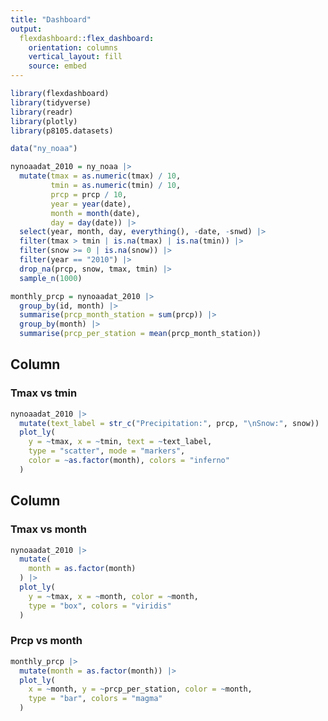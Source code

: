 ```yaml
---
title: "Dashboard"
output: 
  flexdashboard::flex_dashboard:
    orientation: columns
    vertical_layout: fill
    source: embed
---
```


```r
library(flexdashboard)
library(tidyverse)
library(readr)
library(plotly)
library(p8105.datasets)
```

```r
data("ny_noaa")

nynoaadat_2010 = ny_noaa |>
  mutate(tmax = as.numeric(tmax) / 10, 
         tmin = as.numeric(tmin) / 10,
         prcp = prcp / 10,
         year = year(date),
         month = month(date),
         day = day(date)) |> 
  select(year, month, day, everything(), -date, -snwd) |>
  filter(tmax > tmin | is.na(tmax) | is.na(tmin)) |>
  filter(snow >= 0 | is.na(snow)) |>
  filter(year == "2010") |>
  drop_na(prcp, snow, tmax, tmin) |>
  sample_n(1000)
```

```r
monthly_prcp = nynoaadat_2010 |>
  group_by(id, month) |>
  summarise(prcp_month_station = sum(prcp)) |>
  group_by(month) |>
  summarise(prcp_per_station = mean(prcp_month_station))
```

Column {data-width=650}
-----------------------------------------------------------------------

### Tmax vs tmin

```r
nynoaadat_2010 |>
  mutate(text_label = str_c("Precipitation:", prcp, "\nSnow:", snow)) |>
  plot_ly(
    y = ~tmax, x = ~tmin, text = ~text_label,
    type = "scatter", mode = "markers",
    color = ~as.factor(month), colors = "inferno"
  )
```

Column {data-width=350}
-----------------------------------------------------------------------

### Tmax vs month

```r
nynoaadat_2010 |>
  mutate(
    month = as.factor(month)
  ) |>
  plot_ly(
    y = ~tmax, x = ~month, color = ~month,
    type = "box", colors = "viridis"
  )
```

### Prcp vs month

```r
monthly_prcp |>
  mutate(month = as.factor(month)) |>
  plot_ly(
    x = ~month, y = ~prcp_per_station, color = ~month,
    type = "bar", colors = "magma"
  )
```

